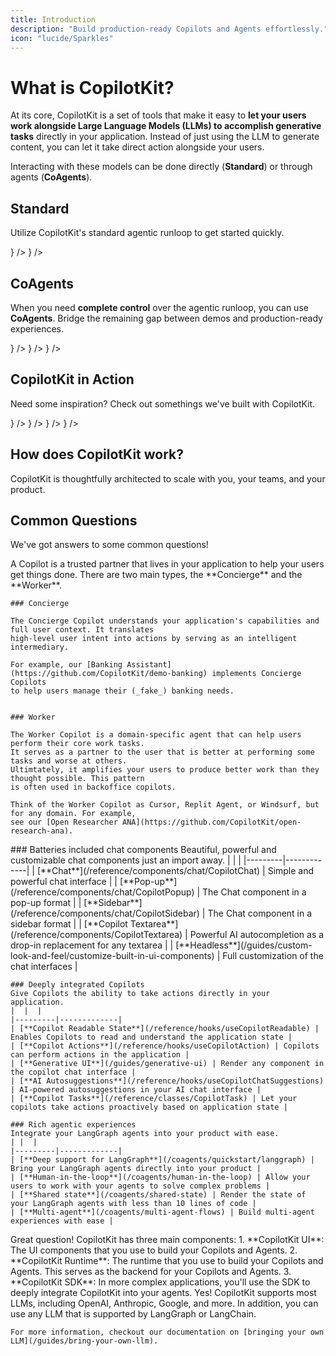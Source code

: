 ```yaml
---
title: Introduction
description: "Build production-ready Copilots and Agents effortlessly."
icon: "lucide/Sparkles"
---
```



# What is CopilotKit?

At its core, CopilotKit is a set of tools that make it easy to **let your users work
alongside Large Language Models (LLMs) to accomplish generative tasks** directly in
your application. Instead of just using the LLM to generate content, you can let it
take direct action alongside your users.

Interacting with these models can be done directly (**Standard**) or through agents (**CoAgents**).

## Standard
Utilize CopilotKit's standard agentic runloop to get started quickly.

<Cards className="gap-6">
  <Card
    className="p-6 rounded-xl text-base"
    title="Quickstart"
    description="Get started with CopilotKit directly in your application."
    href="/quickstart"
    icon={<Play className="text-indigo-500 dark:text-indigo-300" />}
  />
  <Card 
    className="p-6 rounded-xl text-base"
    title="Tutorial"
    description="Build an AI todo app with CopilotKit in minutes."
    href="/tutorials/ai-todo-app/overview"
    icon={<BookOpen className="text-indigo-500 dark:text-indigo-300" />}
  />
</Cards>

## CoAgents
When you need **complete control** over the agentic runloop, you can use **CoAgents**. Bridge the remaining gap between demos and production-ready experiences.

<Cards className="gap-6">
  <Card
    className="p-6 rounded-xl text-base"
    title="LangGraph"
    description="User-interactive agents with LangGraph."
    href="/coagents"
    icon={<SiLangchain className="text-indigo-500 dark:text-indigo-300" />}
  />
  <Card 
    className="p-6 rounded-xl text-base"
    title="CrewAI Crews"
    description="Build multi-agent workflows with CrewAI."
    href="/crewai-crews"
    icon={<SiCrewai className="text-indigo-500 dark:text-indigo-300" />}
  />
  <Card 
    className="p-6 rounded-xl text-base"
    title="CrewAI Flows"
    description="Build multi-agent workflows with CrewAI."
    href="/crewai-flows"
    icon={<SiCrewai className="text-indigo-500 dark:text-indigo-300" />}
  />
</Cards>

## CopilotKit in Action
Need some inspiration? Check out somethings we've built with CopilotKit.

<Cards className="gap-6">
  <Card
    className="md:col-span-2 p-6 py-10 rounded-xl text-base" 
    title="Feature Viewer"
    description="Learn about all of the best features CopilotKit has to offer with an interactive experience."
    href="https://feature-viewer-langgraph.vercel.app/"
  />
  <Card 
    className="p-6 rounded-xl text-base"
    title="Spreadsheet Copilot"
    description="A powerful spreadsheet assistant that helps users analyze data, create formulas, and generate insights."
    href="https://spreadsheet-demo-tau.vercel.app/"
    icon={<FileSpreadsheet className="text-indigo-500 dark:text-indigo-300" />}
  />
  <Card 
    className="p-6 rounded-xl text-base"
    title="SaaS Copilot"
    description="An AI-powered banking interface that helps users understand and interact with their finances."
    href="https://brex-demo-temp.vercel.app/"
    icon={<Banknote className="text-indigo-500 dark:text-indigo-300" />}
  />
  <Card 
    className="p-6 rounded-xl text-base"
    title="Agent-Native Travel Planner"
    description="Interactive travel planning assistant that helps users generate and build travel itineraries."
    href="https://examples-coagents-ai-travel-app.vercel.app/"
    icon={<Plane className="text-indigo-500 dark:text-indigo-300" />}
  />
  <Card 
    className="p-6 rounded-xl text-base"
    title="Agent-Native Research Canvas"
    description="An intelligent research assistant that helps users synthesize information across multiple sources."
    href="https://examples-coagents-research-canvas-ui.vercel.app/"
    icon={<BookOpen className="text-indigo-500 dark:text-indigo-300" />}
  />
</Cards>

## How does CopilotKit work?
CopilotKit is thoughtfully architected to scale with you, your teams, and your product.
<ImageZoom src="/images/architecture-diagram.png" className="rounded-2xl" width={1000} height={1000}/>

## Common Questions
We've got answers to some common questions!

<Accordions>
  <Accordion title="What is a Copilot?">
    A Copilot is a trusted partner that lives in your application to help your users get things done.
    There are two main types, the **Concierge** and the **Worker**.

    ### Concierge

    The Concierge Copilot understands your application's capabilities and full user context. It translates 
    high-level user intent into actions by serving as an intelligent intermediary.

    For example, our [Banking Assistant](https://github.com/CopilotKit/demo-banking) implements Concierge Copilots 
    to help users manage their (_fake_) banking needs.
    

    ### Worker

    The Worker Copilot is a domain-specific agent that can help users perform their core work tasks.
    It serves as a partner to the user that is better at performing some tasks and worse at others. 
    Ultimtately, it amplifies your users to produce better work than they thought possible. This pattern
    is often used in backoffice copilots.

    Think of the Worker Copilot as Cursor, Replit Agent, or Windsurf, but for any domain. For example, 
    see our [Open Researcher ANA](https://github.com/CopilotKit/open-research-ana).
  </Accordion>
  <Accordion title="What are the main features of CopilotKit?">
    ### Batteries included chat components
    Beautiful, powerful and customizable chat components just an import away.
    | | |
    |---------|-------------|
    | [**Chat**](/reference/components/chat/CopilotChat) | Simple and powerful chat interface |
    | [**Pop-up**](/reference/components/chat/CopilotPopup) | The Chat component in a pop-up format |
    | [**Sidebar**](/reference/components/chat/CopilotSidebar) | The Chat component in a sidebar format |
    | [**Copilot Textarea**](/reference/components/CopilotTextarea) | Powerful AI autocompletion as a drop-in replacement for any textarea |
    | [**Headless**](/guides/custom-look-and-feel/customize-built-in-ui-components) | Full customization of the chat interfaces |

    ### Deeply integrated Copilots
    Give Copilots the ability to take actions directly in your application.
    |  |  |
    |---------|-------------|
    | [**Copilot Readable State**](/reference/hooks/useCopilotReadable) | Enables Copilots to read and understand the application state |
    | [**Copilot Actions**](/reference/hooks/useCopilotAction) | Copilots can perform actions in the application |
    | [**Generative UI**](/guides/generative-ui) | Render any component in the copilot chat interface |
    | [**AI Autosuggestions**](/reference/hooks/useCopilotChatSuggestions) | AI-powered autosuggestions in your AI chat interface |
    | [**Copilot Tasks**](/reference/classes/CopilotTask) | Let your copilots take actions proactively based on application state |

    ### Rich agentic experiences
    Integrate your LangGraph agents into your product with ease.
    | |  |
    |---------|-------------|
    | [**Deep support for LangGraph**](/coagents/quickstart/langgraph) | Bring your LangGraph agents directly into your product |
    | [**Human-in-the-loop**](/coagents/human-in-the-loop) | Allow your users to work with your agents to solve complex problems |
    | [**Shared state**](/coagents/shared-state) | Render the state of your LangGraph agents with less than 10 lines of code |
    | [**Multi-agent**](/coagents/multi-agent-flows) | Build multi-agent experiences with ease |
  </Accordion>
  <Accordion title="How does it all work?">
    Great question! CopilotKit has three main components:
    1. **CopilotKit UI**: The UI components that you use to build your Copilots and Agents.
    2. **CopilotKit Runtime**: The runtime that you use to build your Copilots and Agents. This serves as the backend for your Copilots and Agents.
    3. **CopilotKit SDK**: In more complex applications, you'll use the SDK to deeply integrate CopilotKit into your agents.
  </Accordion>

  <Accordion title="Can I use any LLM with CopilotKit?">
    Yes! CopilotKit supports most LLMs, including OpenAI, Anthropic, Google, and more. In addition, you can use any LLM that is supported by LangGraph or
    LangChain.

    For more information, checkout our documentation on [bringing your own LLM](/guides/bring-your-own-llm).
  </Accordion>
</Accordions>
